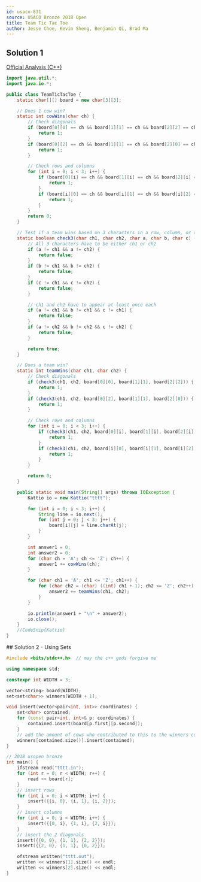 ```yaml
---
id: usaco-831
source: USACO Bronze 2018 Open
title: Team Tic Tac Toe
author: Jesse Choe, Kevin Sheng, Benjamin Qi, Brad Ma
---
```


## Solution 1

[Official Analysis (C++)](http://www.usaco.org/current/data/sol_tttt_bronze_open18.html)

<LanguageSection>
	
<JavaSection>
	
```java
import java.util.*;
import java.io.*;

public class TeamTicTacToe {
	static char[][] board = new char[3][3];

	// Does 1 cow win?
	static int cowWins(char ch) {
		// Check diagonals
		if (board[0][0] == ch && board[1][1] == ch && board[2][2] == ch) {
			return 1;
		}
		if (board[0][2] == ch && board[1][1] == ch && board[2][0] == ch) {
			return 1;
		}

		// Check rows and columns
		for (int i = 0; i < 3; i++) {
			if (board[0][i] == ch && board[1][i] == ch && board[2][i] == ch) {
				return 1;
			}
			if (board[i][0] == ch && board[i][1] == ch && board[i][2] == ch) {
				return 1;
			}
		}
		return 0;
	}

	// Test if a team wins based on 3 characters in a row, column, or diagonal
	static boolean check3(char ch1, char ch2, char a, char b, char c) {
		// All 3 characters have to be either ch1 or ch2
		if (a != ch1 && a != ch2) {
			return false;
		}
		if (b != ch1 && b != ch2) {
			return false;
		}
		if (c != ch1 && c != ch2) {
			return false;
		}

		// ch1 and ch2 have to appear at least once each
		if (a != ch1 && b != ch1 && c != ch1) {
			return false;
		}
		if (a != ch2 && b != ch2 && c != ch2) {
			return false;
		}

		return true;
	}

	// Does a team win?
	static int teamWins(char ch1, char ch2) {
		// Check diagonals
		if (check3(ch1, ch2, board[0][0], board[1][1], board[2][2])) {
			return 1;
		}
		if (check3(ch1, ch2, board[0][2], board[1][1], board[2][0])) {
			return 1;
		}

		// Check rows and columns
		for (int i = 0; i < 3; i++) {
			if (check3(ch1, ch2, board[0][i], board[1][i], board[2][i])) {
				return 1;
			}
			if (check3(ch1, ch2, board[i][0], board[i][1], board[i][2])) {
				return 1;
			}
		}

		return 0;
	}

	public static void main(String[] args) throws IOException {
		Kattio io = new Kattio("tttt");

		for (int i = 0; i < 3; i++) {
			String line = io.next();
			for (int j = 0; j < 3; j++) {
				board[i][j] = line.charAt(j);
			}
		}

		int answer1 = 0;
		int answer2 = 0;
		for (char ch = 'A'; ch <= 'Z'; ch++) {
			answer1 += cowWins(ch);
		}

		for (char ch1 = 'A'; ch1 <= 'Z'; ch1++) {
			for (char ch2 = (char) ((int) ch1 + 1); ch2 <= 'Z'; ch2++) {
				answer2 += teamWins(ch1, ch2);
			}
		}

		io.println(answer1 + "\n" + answer2);
		io.close();
	}
	//CodeSnip{Kattio}
}
```
	
</JavaSection>
	
</LanguageSection>
## Solution 2 - Using Sets

<LanguageSection>
<CPPSection>

```cpp
#include <bits/stdc++.h>  // may the c++ gods forgive me

using namespace std;

constexpr int WIDTH = 3;

vector<string> board(WIDTH);
set<set<char>> winners[WIDTH + 1];

void insert(vector<pair<int, int>> coordinates) {
	set<char> contained;
	for (const pair<int, int>& p: coordinates) {
		contained.insert(board[p.first][p.second]);
	}
	// add the amount of cows who contributed to this to the winners count
	winners[contained.size()].insert(contained);
}

// 2018 usopen bronze
int main() {
	ifstream read("tttt.in");
	for (int r = 0; r < WIDTH; r++) {
		read >> board[r];
	}
	// insert rows
	for (int i = 0; i < WIDTH; i++) {
		insert({{i, 0}, {i, 1}, {i, 2}});
	}
	// insert columns
	for (int i = 0; i < WIDTH; i++) {
		insert({{0, i}, {1, i}, {2, i}});
	}
	// insert the 2 diagonals
	insert({{0, 0}, {1, 1}, {2, 2}});
	insert({{2, 0}, {1, 1}, {0, 2}});

	ofstream written("tttt.out");
	written << winners[1].size() << endl;
	written << winners[2].size() << endl;
}
```

</CPPSection>
</LanguageSection>
